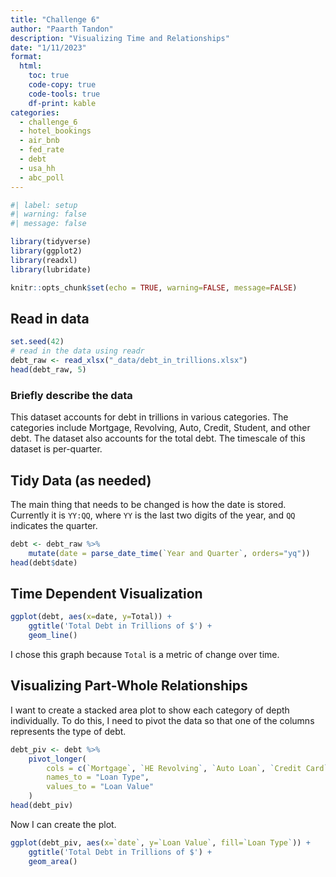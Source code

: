 ```yaml
---
title: "Challenge 6"
author: "Paarth Tandon"
description: "Visualizing Time and Relationships"
date: "1/11/2023"
format:
  html:
    toc: true
    code-copy: true
    code-tools: true
    df-print: kable
categories:
  - challenge_6
  - hotel_bookings
  - air_bnb
  - fed_rate
  - debt
  - usa_hh
  - abc_poll
---
```


```r
#| label: setup
#| warning: false
#| message: false

library(tidyverse)
library(ggplot2)
library(readxl)
library(lubridate)

knitr::opts_chunk$set(echo = TRUE, warning=FALSE, message=FALSE)
```

## Read in data

```r
set.seed(42)
# read in the data using readr
debt_raw <- read_xlsx("_data/debt_in_trillions.xlsx")
head(debt_raw, 5)
```

### Briefly describe the data

This dataset accounts for debt in trillions in various categories. The categories include Mortgage, Revolving, Auto, Credit, Student, and other debt. The dataset also accounts for the total debt. The timescale of this dataset is per-quarter.

## Tidy Data (as needed)

The main thing that needs to be changed is how the date is stored. Currently it is `YY:QQ`, where `YY` is the last two digits of the year, and `QQ` indicates the quarter. 

```r
debt <- debt_raw %>%
    mutate(date = parse_date_time(`Year and Quarter`, orders="yq"))
head(debt$date)
```

## Time Dependent Visualization

```r
ggplot(debt, aes(x=date, y=Total)) +
    ggtitle('Total Debt in Trillions of $') +
    geom_line()
```

I chose this graph because `Total` is a metric of change over time.

## Visualizing Part-Whole Relationships

I want to create a stacked area plot to show each category of depth individually. To do this, I need to pivot the data so that one of the columns represents the type of debt.

```r
debt_piv <- debt %>%
    pivot_longer(
        cols = c(`Mortgage`, `HE Revolving`, `Auto Loan`, `Credit Card`, `Student Loan`, `Other`),
        names_to = "Loan Type", 
        values_to = "Loan Value"
    )
head(debt_piv)
```

Now I can create the plot.

```r
ggplot(debt_piv, aes(x=`date`, y=`Loan Value`, fill=`Loan Type`)) +
    ggtitle('Total Debt in Trillions of $') +
    geom_area()
```
